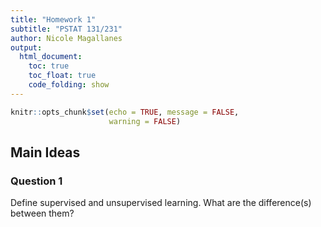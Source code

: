 ```yaml
---
title: "Homework 1"
subtitle: "PSTAT 131/231"
author: Nicole Magallanes
output:
  html_document:
    toc: true
    toc_float: true
    code_folding: show
---
```


```r
knitr::opts_chunk$set(echo = TRUE, message = FALSE,
                      warning = FALSE)
```

## Main Ideas

### Question 1

Define supervised and unsupervised learning. What are the difference(s) between them?



